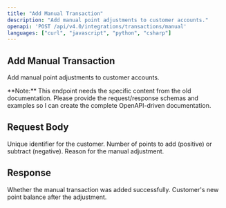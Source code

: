 ```yaml
---
title: "Add Manual Transaction"
description: "Add manual point adjustments to customer accounts."
openapi: 'POST /api/v4.0/integrations/transactions/manual'
languages: ["curl", "javascript", "python", "csharp"]
---
```


## Add Manual Transaction

Add manual point adjustments to customer accounts.

<Info>
**Note:** This endpoint needs the specific content from the old documentation. Please provide the request/response schemas and examples so I can create the complete OpenAPI-driven documentation.
</Info>

## Request Body

<ParamField path="customerId" type="string" required>
Unique identifier for the customer.
</ParamField>

<ParamField path="points" type="number" required>
Number of points to add (positive) or subtract (negative).
</ParamField>

<ParamField path="reason" type="string" required>
Reason for the manual adjustment.
</ParamField>

## Response

<ResponseField name="success" type="boolean">
Whether the manual transaction was added successfully.
</ResponseField>

<ResponseField name="newBalance" type="number">
Customer's new point balance after the adjustment.
</ResponseField>
